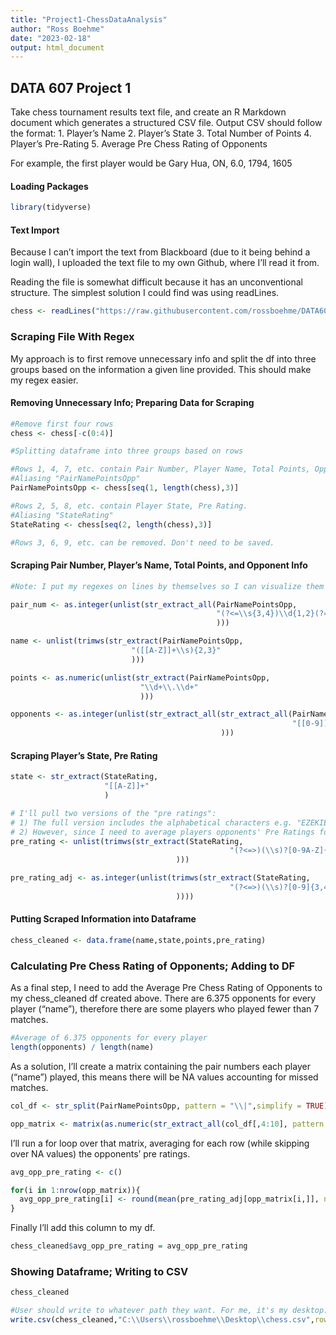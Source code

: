 ---
title: "Project1-ChessDataAnalysis"
author: "Ross Boehme"
date: "2023-02-18"
output: html_document
---

## **DATA 607 Project 1**

Take chess tournament results text file, and create an R Markdown document which generates a structured CSV file. Output CSV should follow the format: 
1. Player’s Name
2. Player’s State
3. Total Number of Points
4. Player’s Pre-Rating
5. Average Pre Chess Rating of Opponents

For example, the first player would be
Gary Hua, ON, 6.0, 1794, 1605


#### Loading Packages

```{r}
library(tidyverse)
```

#### Text Import

Because I can't import the text from Blackboard (due to it being behind a login wall), I uploaded the text file to my own Github, where I'll read it from.

Reading the file is somewhat difficult because it has an unconventional structure. The simplest solution I could find was using readLines. 

```{r}
chess <- readLines("https://raw.githubusercontent.com/rossboehme/DATA607/main/project1/data607-project1-chess.txt")
```


### **Scraping File With Regex**

My approach is to first remove unnecessary info and split the df into three groups based on the information a given line provided. This should make my regex easier. 

#### Removing Unnecessary Info; Preparing Data for Scraping

```{r}
#Remove first four rows
chess <- chess[-c(0:4)]
```

```{r}
#Splitting dataframe into three groups based on rows

#Rows 1, 4, 7, etc. contain Pair Number, Player Name, Total Points, Opponent info, 
#Aliasing "PairNamePointsOpp"
PairNamePointsOpp <- chess[seq(1, length(chess),3)]

#Rows 2, 5, 8, etc. contain Player State, Pre Rating. 
#Aliasing "StateRating"
StateRating <- chess[seq(2, length(chess),3)]

#Rows 3, 6, 9, etc. can be removed. Don't need to be saved.
```

#### Scraping Pair Number, Player's Name, Total Points, and Opponent Info
```{r}
#Note: I put my regexes on lines by themselves so I can visualize them easier

pair_num <- as.integer(unlist(str_extract_all(PairNamePointsOpp,
                                              "(?<=\\s{3,4})\\d{1,2}(?=\\s)"
                                              )))

name <- unlist(trimws(str_extract(PairNamePointsOpp,
                           "([[A-Z]]+\\s){2,3}"
                           )))

points <- as.numeric(unlist(str_extract(PairNamePointsOpp,
                             "\\d+\\.\\d+"
                             )))

opponents <- as.integer(unlist(str_extract_all(str_extract_all(PairNamePointsOpp,
                                                               "[[0-9]]+\\|"),"[[0-9]]+"
                                               )))
```
#### Scraping Player's State, Pre Rating
```{r}
state <- str_extract(StateRating, 
                     "[[A-Z]]+"
                     )

# I'll pull two versions of the "pre ratings": 
# 1) The full version includes the alphabetical characters e.g. "EZEKIEL HOUGHTON": 1641P17. I'll call this simply "pre-rating" 
# 2) However, since I need to average players opponents' Pre Ratings for my final product, I'll pull another adjusted ("adj") version which is only the numeric characters, and use that for my calculations
pre_rating <- unlist(trimws(str_extract(StateRating, 
                                                 "(?<=>)(\\s)?[0-9A-Z]{3,7}"
                                     )))

pre_rating_adj <- as.integer(unlist(trimws(str_extract(StateRating, 
                                                 "(?<=>)(\\s)?[0-9]{3,4}"
                                     ))))

```

#### Putting Scraped Information into Dataframe

```{r}
chess_cleaned <- data.frame(name,state,points,pre_rating)
```


### **Calculating Pre Chess Rating of Opponents; Adding to DF**

As a final step, I need to add the Average Pre Chess Rating of Opponents to my chess_cleaned df created above. There are 6.375 opponents for every player ("name"), therefore there are some players who played fewer than 7 matches. 

```{r}
#Average of 6.375 opponents for every player
length(opponents) / length(name)
```
As a solution, I'll create a matrix containing the pair numbers each player ("name") played, this means there will be NA values accounting for missed matches.

```{r}
col_df <- str_split(PairNamePointsOpp, pattern = "\\|",simplify = TRUE)

opp_matrix <- matrix(as.numeric(str_extract_all(col_df[,4:10], pattern = "..$")), ncol = 7)
```

I'll run a for loop over that matrix, averaging for each row (while skipping over NA values) the opponents' pre ratings.

```{r}
avg_opp_pre_rating <- c()

for(i in 1:nrow(opp_matrix)){
  avg_opp_pre_rating[i] <- round(mean(pre_rating_adj[opp_matrix[i,]], na.rm = TRUE),0)
}
```

Finally I'll add this column to my df.
```{r}
chess_cleaned$avg_opp_pre_rating = avg_opp_pre_rating
```


### **Showing Dataframe; Writing to CSV**
```{r}
chess_cleaned

#User should write to whatever path they want. For me, it's my desktop.
write.csv(chess_cleaned,"C:\\Users\\rossboehme\\Desktop\\chess.csv",row.names=FALSE)
```